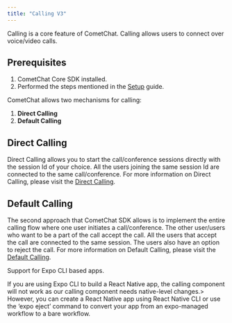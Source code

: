 ```yaml
---
title: "Calling V3"
---
```




Calling is a core feature of CometChat. Calling allows users to connect over voice/video calls.

## Prerequisites

1. CometChat Core SDK installed.
2. Performed the steps mentioned in the [Setup](/sdk/react-native/3.0/setup#calling-component-configuration) guide.

CometChat allows two mechanisms for calling:

1. **Direct Calling**
2. **Default Calling**

## Direct Calling

Direct Calling allows you to start the call/conference sessions directly with the session Id of your choice. All the users joining the same session Id are connected to the same call/conference. For more information on Direct Calling, please visit the [Direct Calling](/sdk/react-native/3.0/calling-direct-calling).

## Default Calling

The second approach that CometChat SDK allows is to implement the entire calling flow where one user initiates a call/conference. The other user/users who want to be a part of the call accept the call. All the users that accept the call are connected to the same session. The users also have an option to reject the call. For more information on Default Calling, please visit the [Default Calling](/sdk/react-native/3.0/calling-default-calling).

<Warning>
Support for Expo CLI based apps.

If you are using Expo CLI to build a React Native app, the calling component will not work as our calling component needs native-level changes.> However, you can create a React Native app using React Native CLI or use the ‘expo eject’ command to convert your app from an expo-managed workflow to a bare workflow.

</Warning>
